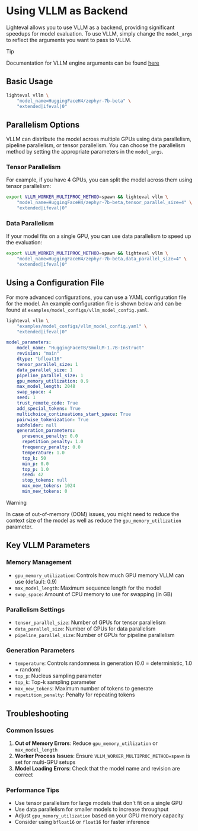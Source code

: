 # Using VLLM as Backend

Lighteval allows you to use VLLM as a backend, providing significant speedups for model evaluation.
To use VLLM, simply change the `model_args` to reflect the arguments you want to pass to VLLM.

> [!TIP]
> Documentation for VLLM engine arguments can be found [here](https://docs.vllm.ai/en/latest/serving/engine_args.html)

## Basic Usage

```bash
lighteval vllm \
    "model_name=HuggingFaceH4/zephyr-7b-beta" \
    "extended|ifeval|0"
```

## Parallelism Options

VLLM can distribute the model across multiple GPUs using data parallelism, pipeline parallelism, or tensor parallelism.
You can choose the parallelism method by setting the appropriate parameters in the `model_args`.

### Tensor Parallelism

For example, if you have 4 GPUs, you can split the model across them using tensor parallelism:

```bash
export VLLM_WORKER_MULTIPROC_METHOD=spawn && lighteval vllm \
    "model_name=HuggingFaceH4/zephyr-7b-beta,tensor_parallel_size=4" \
    "extended|ifeval|0"
```

### Data Parallelism

If your model fits on a single GPU, you can use data parallelism to speed up the evaluation:

```bash
export VLLM_WORKER_MULTIPROC_METHOD=spawn && lighteval vllm \
    "model_name=HuggingFaceH4/zephyr-7b-beta,data_parallel_size=4" \
    "extended|ifeval|0"
```

## Using a Configuration File

For more advanced configurations, you can use a YAML configuration file for the model.
An example configuration file is shown below and can be found at `examples/model_configs/vllm_model_config.yaml`.

```bash
lighteval vllm \
    "examples/model_configs/vllm_model_config.yaml" \
    "extended|ifeval|0"
```

```yaml
model_parameters:
    model_name: "HuggingFaceTB/SmolLM-1.7B-Instruct"
    revision: "main"
    dtype: "bfloat16"
    tensor_parallel_size: 1
    data_parallel_size: 1
    pipeline_parallel_size: 1
    gpu_memory_utilization: 0.9
    max_model_length: 2048
    swap_space: 4
    seed: 1
    trust_remote_code: True
    add_special_tokens: True
    multichoice_continuations_start_space: True
    pairwise_tokenization: True
    subfolder: null
    generation_parameters:
      presence_penalty: 0.0
      repetition_penalty: 1.0
      frequency_penalty: 0.0
      temperature: 1.0
      top_k: 50
      min_p: 0.0
      top_p: 1.0
      seed: 42
      stop_tokens: null
      max_new_tokens: 1024
      min_new_tokens: 0
```

> [!WARNING]
> In case of out-of-memory (OOM) issues, you might need to reduce the context size of the
> model as well as reduce the `gpu_memory_utilization` parameter.


## Key VLLM Parameters

### Memory Management
- `gpu_memory_utilization`: Controls how much GPU memory VLLM can use (default: 0.9)
- `max_model_length`: Maximum sequence length for the model
- `swap_space`: Amount of CPU memory to use for swapping (in GB)

### Parallelism Settings
- `tensor_parallel_size`: Number of GPUs for tensor parallelism
- `data_parallel_size`: Number of GPUs for data parallelism
- `pipeline_parallel_size`: Number of GPUs for pipeline parallelism

### Generation Parameters
- `temperature`: Controls randomness in generation (0.0 = deterministic, 1.0 = random)
- `top_p`: Nucleus sampling parameter
- `top_k`: Top-k sampling parameter
- `max_new_tokens`: Maximum number of tokens to generate
- `repetition_penalty`: Penalty for repeating tokens

## Troubleshooting

### Common Issues

1. **Out of Memory Errors**: Reduce `gpu_memory_utilization` or `max_model_length`
2. **Worker Process Issues**: Ensure `VLLM_WORKER_MULTIPROC_METHOD=spawn` is set for multi-GPU setups
3. **Model Loading Errors**: Check that the model name and revision are correct

### Performance Tips

- Use tensor parallelism for large models that don't fit on a single GPU
- Use data parallelism for smaller models to increase throughput
- Adjust `gpu_memory_utilization` based on your GPU memory capacity
- Consider using `bfloat16` or `float16` for faster inference
